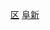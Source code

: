 {{Catnav|頁面分類|...|市辖区|辽宁市辖区}}
{{Catnav|頁面分類|...|辽宁县级行政区|阜新区县}}
{{Catnav|頁面分類|...|辽宁地级市|阜新|阜新行政区划|阜新区县}}
{{catmore|太平区 (阜新市)|阜新市太平区}}

[[Category:阜新区县|区]]
[[Category:辽宁市辖区|阜新]]